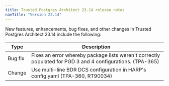 ```yaml
---
title: Trusted Postgres Architect 23.14 release notes 
navTitle: "Version 23.14"
---
```



New features, enhancements, bug fixes, and other changes in Trusted Postgres Architect 23.14 include the following:

| Type | Description |
| ---- |------------ |
| Bug fix | Fixes an error whereby package lists weren't correctly populated for PGD 3 and 4 configurations. (TPA-365)  |
| Change | Use multi-line BDR DCS configuration in HARP's config.yaml (TPA-360, RT90034)  |

 
